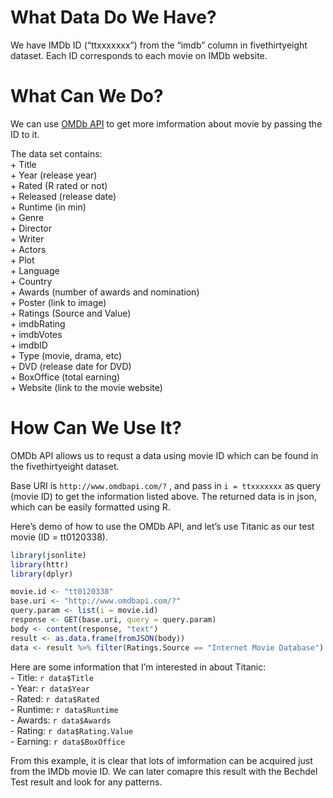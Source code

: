 # What Data Do We Have? 
We have IMDb ID ("ttxxxxxxx") from the "imdb" column in fivethirtyeight dataset. Each ID corresponds to each movie on IMDb website.   
  
# What Can We Do? 
We can use [OMDb API](http://www.omdbapi.com/) to get more imformation about movie by passing the ID to it.     
  
The data set contains:     
+ Title  
+ Year (release year)  
+ Rated (R rated or not)  
+ Released (release date)  
+ Runtime (in min)  
+ Genre   
+ Director  
+ Writer  
+ Actors  
+ Plot  
+ Language  
+ Country  
+ Awards (number of awards and nomination)  
+ Poster (link to image)  
+ Ratings (Source and Value)  
+ imdbRating   
+ imdbVotes  
+ imdbID   
+ Type (movie, drama, etc)  
+ DVD (release date for DVD)  
+ BoxOffice (total earning)   
+ Website (link to the movie website)   

# How Can We Use It? 
OMDb API allows us to requst a data using movie ID which can be found in the fivethirtyeight dataset. 

Base URI is `http://www.omdbapi.com/?` , and pass in `i = ttxxxxxxx` as query (movie ID) to get the information listed above. The returned data is in json, which can be easily formatted using R. 

Here's demo of how to use the OMDb API, and let's use Titanic as our test movie (ID = tt0120338). 
```r
library(jsonlite)
library(httr)
library(dplyr)

movie.id <- "tt0120338"
base.uri <- "http://www.omdbapi.com/?"
query.param <- list(i = movie.id)
response <- GET(base.uri, query = query.param)
body <- content(response, "text")
result <- as.data.frame(fromJSON(body))
data <- result %>% filter(Ratings.Source == "Internet Movie Database") # Only interested in IMD ratings 
```
Here are some information that I'm interested in about Titanic:   
- Title: `r data$Title`  
- Year: `r data$Year`  
- Rated: `r data$Rated`  
- Runtime: `r data$Runtime`  
- Awards: `r data$Awards`  
- Rating: `r data$Rating.Value`  
- Earning: `r data$BoxOffice`  

From this example, it is clear that lots of imformation can be acquired just from the IMDb movie ID. 
We can later comapre this result with the Bechdel Test result and look for any patterns. 











